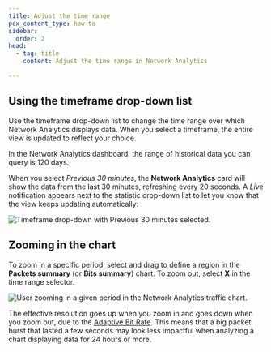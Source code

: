 ```yaml
---
title: Adjust the time range
pcx_content_type: how-to
sidebar:
  order: 2
head:
  - tag: title
    content: Adjust the time range in Network Analytics

---
```


## Using the timeframe drop-down list

Use the timeframe drop-down list to change the time range over which Network Analytics displays data. When you select a timeframe, the entire view is updated to reflect your choice.

In the Network Analytics dashboard, the range of historical data you can query is 120 days.

When you select *Previous 30 minutes*, the **Network Analytics** card will show the data from the last 30 minutes, refreshing every 20 seconds. A *Live* notification appears next to the statistic drop-down list to let you know that the view keeps updating automatically:

![Timeframe drop-down with Previous 30 minutes selected.](~/assets/images/analytics/network-analytics/timeframe-selector.png)

## Zooming in the chart

To zoom in a specific period, select and drag to define a region in the **Packets summary** (or **Bits summary**) chart. To zoom out, select **X** in the time range selector.

![User zooming in a given period in the Network Analytics traffic chart.](/images/analytics/network-analytics/chart-zoom-in.gif)

The effective resolution goes up when you zoom in and goes down when you zoom out, due to the [Adaptive Bit Rate](/analytics/network-analytics/understand/concepts/#adaptive-bit-rate-sampling). This means that a big packet burst that lasted a few seconds may look less impactful when analyzing a chart displaying data for 24 hours or more.
